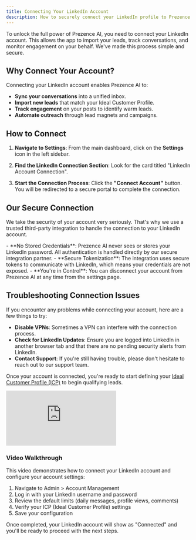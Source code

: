 ```yaml
---
title: Connecting Your LinkedIn Account
description: How to securely connect your LinkedIn profile to Prezence AI.
---
```


To unlock the full power of Prezence AI, you need to connect your LinkedIn account. This allows the app to import your leads, track conversations, and monitor engagement on your behalf. We've made this process simple and secure.

## Why Connect Your Account?

Connecting your LinkedIn account enables Prezence AI to:

- **Sync your conversations** into a unified inbox.
- **Import new leads** that match your Ideal Customer Profile.
- **Track engagement** on your posts to identify warm leads.
- **Automate outreach** through lead magnets and campaigns.

## How to Connect

1.  **Navigate to Settings**: From the main dashboard, click on the **Settings** icon in the left sidebar.

2.  **Find the LinkedIn Connection Section**: Look for the card titled "LinkedIn Account Connection".

3.  **Start the Connection Process**: Click the **"Connect Account"** button. You will be redirected to a secure portal to complete the connection.

## Our Secure Connection

We take the security of your account very seriously. That's why we use a trusted third-party integration to handle the connection to your LinkedIn account.

<Card title="How Your Account is Protected">
  - **No Stored Credentials**: Prezence AI never sees or stores your LinkedIn password. All authentication is handled directly by our secure integration partner.
  - **Secure Tokenization**: The integration uses secure tokens to communicate with LinkedIn, which means your credentials are not exposed.
  - **You're in Control**: You can disconnect your account from Prezence AI at any time from the settings page.
</Card>

## Troubleshooting Connection Issues

If you encounter any problems while connecting your account, here are a few things to try:

- **Disable VPNs**: Sometimes a VPN can interfere with the connection process.
- **Check for LinkedIn Updates**: Ensure you are logged into LinkedIn in another browser tab and that there are no pending security alerts from LinkedIn.
- **Contact Support**: If you're still having trouble, please don't hesitate to reach out to our support team.

Once your account is connected, you're ready to start defining your [Ideal Customer Profile (ICP)](/user-guides/account-setup/ideal-customer-profile) to begin qualifying leads.

<iframe
  className="w-full aspect-video rounded-xl"
  src="https://www.loom.com/embed/f9956347bb0644e8b5887391d8903598"
  title="Connecting LinkedIn Account Video Tutorial"
  frameBorder="0"
  allowFullScreen
></iframe>

### Video Walkthrough

This video demonstrates how to connect your LinkedIn account and configure your account settings:

1. Navigate to Admin > Account Management
2. Log in with your LinkedIn username and password
3. Review the default limits (daily messages, profile views, comments)
4. Verify your ICP (Ideal Customer Profile) settings
5. Save your configuration

Once completed, your LinkedIn account will show as "Connected" and you'll be ready to proceed with the next steps.
